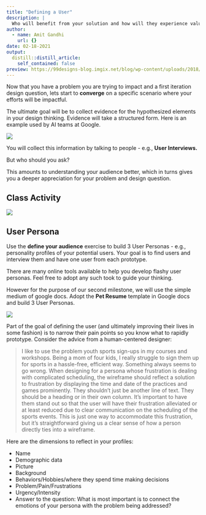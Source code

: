 ```yaml
---
title: "Defining a User"
description: |
  Who will benefit from your solution and how will they experience value?
author:
  - name: Amit Gandhi
    url: {}
date: 02-18-2021
output:
  distill::distill_article:
    self_contained: false
preview: https://99designs-blog.imgix.net/blog/wp-content/uploads/2018/01/Marketing-personas.jpg?auto=format&q=60&w=1860&h=1860&fit=crop&crop=faces
---
```



Now that you have a problem you are trying to impact and a first iteration design question, lets start to **converge** on a specific scenario where your efforts will be impactful. 

The ultimate goal will be to collect evidence for the hypothesized elements in your design thinking. Evidence will take a structured form. Here is an example used by AI teams at Google. 

![](research.png)

You will collect this information by talking to people - e.g., **User Interviews.**


But who should you ask?

This amounts to understanding your audience better, which in turns gives you a deeper appreciation for your problem and design question. 


## Class Activity

![](defineaudience.png)



## User Persona

Use the **define your audience** exercise to build 3 User Personas - e.g., personality profiles of your potential users. Your goal is to find users and interview them and have one user from each prototype. 

There are many online tools available to help you develop flashy user personas. Feel free to adopt any such took to guide your thinking. 

However for the purpose of our second milestone, we will use the simple medium of google docs. Adopt the **Pet Resume** template in Google docs and build 3 User Personas. 

![](petname.png)


Part of the goal of defining the user (and ultimately improving their lives in some fashion) is to narrow their pain points so you know what to rapidly prototype. Consider the advice from a human-centered designer:

>I like to use the problem youth sports sign-ups in my courses and workshops. Being a mom of four kids, I really struggle to sign them up for sports in a hassle-free, efficient way. Something always seems to go wrong. When designing for a persona whose frustration is dealing with complicated scheduling, the wireframe should reflect a solution to frustration by displaying the time and date of the practices and games prominently. They shouldn’t just be another line of text. They should be a heading or in their own column. It’s important to have them stand out so that the user will have their frustration alleviated or at least reduced due to clear communication on the scheduling of the sports events. This is just one way to accommodate this frustration, but it’s straightforward giving us a clear sense of how a person directly ties into a wireframe.


Here are the dimensions to reflect in your profiles:

- Name
- Demographic data
- Picture
- Background
- Behaviors/Hobbies/where they spend time making decisions
- Problem/Pain/Frustrations
- Urgency/Intensity
- Answer to the question: What is most important is to connect the emotions of your persona with the problem being addressed?
